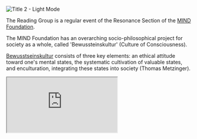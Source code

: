 

<div className="relative pt-12 pb-6">


  <Image
    src="/images/Resonance_Section_Reading_Group_Invitation_Header.png"
    alt="Title 2 - Light Mode"
    width={800}
    height={400}
    priority
  />


</div>

The Reading Group is a regular event of the Resonance Section of the [MIND Foundation](https://www.mind-foundation.org/). 

The MIND Foundation has an overarching socio-philosophical project for society as a whole, called 'Bewussteinskultur' (Culture of Consciousness). 



[Bewusstseinskultur](https://www.mind-foundation.org/blog/bewusstseinskultur) consists of three key elements: an ethical attitude toward one's mental states, the systematic cultivation of valuable states, and enculturation, integrating these states into society (Thomas Metzinger).  

<div className="relative w-full aspect-video mt-8 mb-8">
  <iframe
    className="absolute top-0 left-0 w-full h-full"
    src="https://www.youtube.com/embed/vm0ObZ_9gB8"
    title="Bewusstseinskultur Video"
    allow="accelerometer; autoplay; clipboard-write; encrypted-media; gyroscope; picture-in-picture"
    allowFullScreen
  />
</div>

The Resonance Section can be understood as a mix of a think tank, hackerspace, and connection hub of Bewusstseinskultur. Using 'Resonance' (Hartmut Rosa) as the umbrella term and underlying principle of meaningful interactions of people with one another and the world – we explore theories, evidence, and practices that help to scale the flourishing of the human soul.

One of our core ideas is that 'Plurality' can be considered a form of 'Systemic Resonance'.

The pristine and good are often found in the realm between interconnected, complementary dual principles, such as Logos and Eros, Chaos and Order, or Yin and Yang.

Bewusstseinskultur and Plurality may have a similar relationship. Bewusstseinskultur mainly focuses on the sharing of individual phenomenal subjective experience, and Plurality mainly focuses on the abstract structure of collaboration systems that, in turn, are composed of individual elements and their interactions.

Accordingly, the individual and systemic are interdependent, offering a rich potential to learn from and resonate with each other.

The philosophy and practices of the Plurality movement offer possibilities to scale a Bewusstseinskultur. In turn, the Bewusstseinskultur offers practices to foster the cultivation of benevolence (e.g., the principle of charity) among actors of Plurality.​

In line with these ideas, this reading group could also be called a holistic hackerspace where Resonance bridges Bewusstseinskultur and Plurality.

When reading the book, we will use existing Plurality tools and ideas to brainstorm and develop new ones to improve the group as a resonance space and create tools for others.

<div align="center">
## [SIGN UP HERE](https://form.jotform.com/250294604160349)
</div>